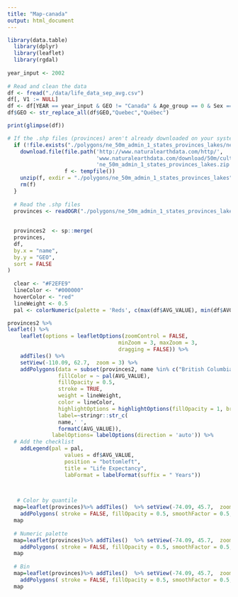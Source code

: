 ```yaml
---
title: "Map-canada"
output: html_document
---
```


```r
library(data.table)
  library(dplyr)
  library(leaflet)
  library(rgdal)
    
year_input <- 2002
  
# Read and clean the data
df <- fread("./data/life_data_sep_avg.csv")
df[, V1 := NULL]
df <- df[YEAR == year_input & GEO != "Canada" & Age_group == 0 & Sex == "Both" & Element == "Life expectancy (in years) at age x (ex)"]
df$GEO <- str_replace_all(df$GEO,"Quebec","Québec")

print(glimpse(df))

# If the .shp files (provinces) aren't already downloaded on your system, this command downloads them
  if (!file.exists("./polygons/ne_50m_admin_1_states_provinces_lakes/ne_50m_admin_1_states_provinces_lakes.dbf")){
    download.file(file.path('http://www.naturalearthdata.com/http/',
                            'www.naturalearthdata.com/download/50m/cultural',
                            'ne_50m_admin_1_states_provinces_lakes.zip'), 
                  f <- tempfile())
    unzip(f, exdir = "./polygons/ne_50m_admin_1_states_provinces_lakes")
    rm(f)
  }
  
  # Read the .shp files
  provinces <- readOGR("./polygons/ne_50m_admin_1_states_provinces_lakes", 'ne_50m_admin_1_states_provinces_lakes', encoding='UTF-8')
  
  
  provinces2  <- sp::merge(
  provinces,
  df,
  by.x = "name",
  by.y = "GEO",
  sort = FALSE
)
  
  clear <- "#F2EFE9"
  lineColor <- "#000000"
  hoverColor <- "red"
  lineWeight <- 0.5
  pal <- colorNumeric(palette = 'Reds', c(max(df$AVG_VALUE), min(df$AVG_VALUE)), reverse = TRUE)

provinces2 %>% 
leaflet() %>% 
    leaflet(options = leafletOptions(zoomControl = FALSE,
                                   minZoom = 3, maxZoom = 3,
                                   dragging = FALSE)) %>%
    addTiles() %>% 
    setView(-110.09, 62.7,  zoom = 3) %>% 
    addPolygons(data = subset(provinces2, name %in% c("British Columbia", "Alberta", "Saskatchewan", "Manitoba", "Ontario", "Québec", "New Brunswick", "Prince Edward Island", "Nova Scotia", "Newfoundland and Labrador", "Yukon", "Northwest Territories", "Nunavut")),
                fillColor = ~ pal(AVG_VALUE),
                fillOpacity = 0.5,
                stroke = TRUE,
                weight = lineWeight,
                color = lineColor,
                highlightOptions = highlightOptions(fillOpacity = 1, bringToFront = TRUE, sendToBack = TRUE),
                label=~stringr::str_c(
                name,' ',
                formatC(AVG_VALUE)),
              labelOptions= labelOptions(direction = 'auto')) %>%
  # Add the checklist
    addLegend(pal = pal, 
                  values = df$AVG_VALUE,
                  position = "bottomleft", 
                  title = "Life Expectancy",
                  labFormat = labelFormat(suffix = " Years"))

  

```


```r
  
   # Color by quantile
  map=leaflet(provinces)%>% addTiles()  %>% setView(-74.09, 45.7,  zoom = 3) %>%
    addPolygons( stroke = FALSE, fillOpacity = 0.5, smoothFactor = 0.5, color = ~colorQuantile("YlOrRd", POP2005)(POP2005) )
  map
  
  # Numeric palette
  map=leaflet(provinces)%>% addTiles()  %>% setView(-74.09, 45.7,  zoom = 3) %>%
    addPolygons( stroke = FALSE, fillOpacity = 0.5, smoothFactor = 0.5, color = ~colorNumeric("YlOrRd", POP2005)(POP2005) )
  map
  
  # Bin
  map=leaflet(provinces)%>% addTiles()  %>% setView(-74.09, 45.7,  zoom = 3) %>%
    addPolygons( stroke = FALSE, fillOpacity = 0.5, smoothFactor = 0.5, color = ~colorBin("YlOrRd", POP2005)(POP2005) )
  map
  
  ```